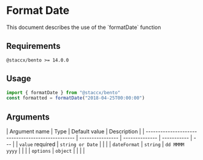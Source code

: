 
<Meta title="formatting/Format Date/README" />

# Format Date

<Subtitle>
  This document describes the use of the `formatDate` function
</Subtitle>

## Requirements

`@staccx/bento >= 14.0.0`

## Usage

```js
import { formatDate } from "@staccx/bento"
const formatted = formatDate("2018-04-25T00:00:00")
```

## Arguments

| Argument name                                     | Type             | Default value  | Description |
| ------------------------------------------------- | ---------------- | -------------- | ----------- | --- |
| `value` <Badge status="positive">required</Badge> | `string or Date` |                |             |
| `dateFormat`                                      | `string`         | `dd MMMM yyyy` |             |     |
| `options`                                         | `object`         |                |             |     |
